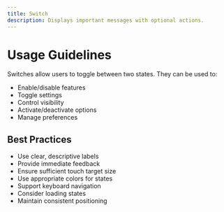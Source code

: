 ```yaml
---
title: Switch
description: Displays important messages with optional actions.
---
```


# Usage Guidelines

Switches allow users to toggle between two states. They can be used to:
- Enable/disable features
- Toggle settings
- Control visibility
- Activate/deactivate options
- Manage preferences

## Best Practices
- Use clear, descriptive labels
- Provide immediate feedback
- Ensure sufficient touch target size
- Use appropriate colors for states
- Support keyboard navigation
- Consider loading states
- Maintain consistent positioning 